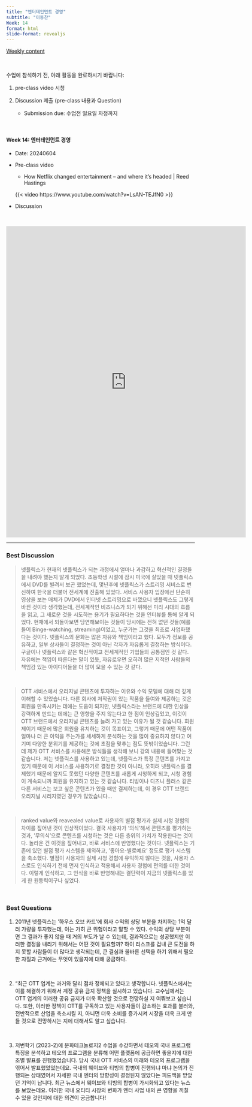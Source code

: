 ```yaml
---
title: "엔터테인먼트 경영"
subtitle: "이동찬" 
Week: 14
format: html
slide-format: revealjs
---
```


[Weekly content](https://changjunlee.com/teaching/cul_tech_101/weekly_2/)

<br>

수업에 참석하기 전, 아래 활동을 완료하시기 바랍니다:

1.  pre-class video 시청

2.  Discussion 제출 (pre-class 내용과 Question)

    -   Submission due: 수업전 일요일 자정까지


<br>

#### **Week 14: 엔터테인먼트 경영**

-   Date: 20240604

-   Pre-class video

    -   How Netflix changed entertainment -- and where it's headed \| Reed Hastings

    {{< video https://www.youtube.com/watch?v=LsAN-TEJfN0 >}}
<br>

-   Discussion

<br>

<iframe src="https://docs.google.com/forms/d/e/1FAIpQLScD72iAoT-jP7Nnr889UbC-AKYCIBb1glEGj3mg8dIfupS16A/viewform?embedded=true" width="640" height="831" frameborder="0" marginheight="0" marginwidth="0">로드 중…</iframe>




------------------------------------------------------------------------

### Best Discussion

> 넷플릭스가 현재의 넷플릭스가 되는 과정에서 얼마나 과감하고 혁신적인 결정들을 내려야 했는지 알게 되었다. 초등학생 시절에 잠시 미국에 살았을 때 넷플릭스에서 DVD를 빌려서 보곤 했었는데, 몇년후에 넷플릭스가 스트리밍 서비스로 변신하여 한국을 더불어 전세계에 진출해 있었다. 서비스 사용자 입장에선 단순히 영상을 보는 매체가 DVD에서 인터넷 스트리밍으로 바꼈으니 넷플릭스도 그렇게 바뀐 것이라 생각했는데, 전세계적인 비즈니스가 되기 위해선 미리 시대의 흐름을 읽고, 그 새로운 것을 시도하는 용기가 필요하다는 것을 인터뷰를 통해 알게 되었다. 현재에서 되돌아보면 당연해보이는 것들이 당시에는 전혀 없던 것들(예를 들어 Binge-watching, streaming)이었고, 누군가는 그것을 최초로 사업화했다는 것이다. 
넷플릭스의 문화는 많은 자유와 책임이라고 했다. 모두가 정보를 공유하고, 일부 상사들이 결정하는 것이 아닌 각자가 자유롭게 결정하는 방식이다. 구글이나 넷플릭스와 같은 혁신적이고 전세계적인 기업들의 공통점인 것 같다. 자유에는 책임이 따른다는 말이 있듯, 자유로우면 오히려 많은 지적인 사람들의 책임감 있는 아이디어들을 더 많이 모을 수 있는 것 같다.

<br>

> OTT 서비스에서 오리지널 콘텐츠에 투자하는 이유와 수익 모델에 대해 더 깊게 이해할 수 있었습니다. 다른 회사에 저작권이 있는 작품을 들여와 제공하는 것은 회원을 만족시키는 데에는 도움이 되지만, 넷플릭스라는 브랜드에 대한 인상을 강력하게 만드는 데에는 큰 영향을 주지 않는다고 한 점이 인상깊었고, 이것이 OTT 브랜드에서 오리지널 콘텐츠를 늘려 가고 있는 이유가 될 것 같습니다.
회원제이기 때문에 많은 회원을 유치하는 것이 목표이고,  그렇기 때문에 어떤 작품이 얼마나 더 큰 이익을 주는가를 세세하게 분석하는 것을 많이 중요하지 않다고 여기며 다양한 분위기를 제공하는 것에 초점을 맞추는 점도 뜻밖이었습니다.
그런데 제가 OTT 서비스를 사용해온 방식들을 생각해 보니 강의 내용에 들어맞는 것 같습니다. 저는 넷플릭스를 사용하고 있는데, 넷플릭스가 특정 콘텐츠를 가지고 있기 때문에 이 서비스를 사용하기로 결정한 것이 아니라, 오히려 넷플릭스를 결제했기 때문에 알지도 못했던 다양한 콘텐츠를 새롭게 시청하게 되고, 시청 경험이 계속되니까 회원을 유지하고 있는 것 같습니다. 티빙이나 디즈니 플러스 같은 다른 서비스는 보고 싶은 콘텐츠가 있을 때만 결제하는데, 이 경우 OTT 브랜드 오리지널 시리지였던 경우가 많았습니다... 

<br>

> ranked value와 reavealed value로 사용자의 별점 평가과 실제 시청 경험의 차이를 짚어낸 것이 인상적이었다. 결국 사용자가 '의식'해서 콘텐츠를 평가하는 것과, '무의식'으로 콘텐츠를 시청하는 것은 다른 층위의 가치가 작용한다는 것이다.
놀라운 건 이것을 짚어내고, 바로 서비스에 반영했다는 것이다. 넷플릭스는 기존에 있던 별점 평가 시스템을 제외하고, '좋아요-별로예요' 정도로 평가 시스템을 축소했다. 별점이 사용자의 실제 시청 경험에 유익하지 않다는 것을, 사용자 스스로도 인식하기 전에 먼저 인식하고 적용해서 사용자 경험에 편의를 더한 것이다.
이렇게 인식하고, 그 인식을 바로 반영해내는 결단력이 지금의 넷플릭스를 있게 한 원동력이구나 싶었다.

<br>


### Best Questions

1.    2011년 넷플릭스는 '하우스 오브 카드'에 회사 수익의 상당 부분을 차지하는 1억 달러 가량을 투자했는데, 이는 가히 큰 위험이라고 말할 수 있다. 수익의 상당 부분이면 그 결과가 좋지 않을 때 거의 부도가 날 수 있는데, 결과적으로는 성공했지만 이러한 결정을 내리기 위해서는 어떤 것이 필요할까? 하이 리스크를 겁내 큰 도전을 하지 못할 사람들이 더 많다고 생각되는데, 큰 결심과 올바른 선택을 하기 위해서 필요한 자질과 근거에는 무엇이 있을지에 대해 궁금하다.

<br>

2.    "최근 OTT 업계는 과거와 달리 점차 정체되고 있다고 생각합니다. 넷플릭스에서는 이를 해결하기 위해서 계정 공유 금지 정책을 실시하고 있습니다. 교수님께서는 OTT 업계의 이러한 공유 금지가 더욱 확산할 것으로 전망하실 지 여쭤보고 싶습니다. 또한, 이러한 정책이 OTT를 구독하고 있는 사용자들이 감소하는 효과를 불러와, 전반적으로 산업을 축소시킬 지, 아니면 더욱 소비를 증가시켜 시장을 더욱 크게 만들 것으로 전망하시는 지에 대해서도 알고 싶습니다.

<br>

3.    저번학기 (2023-2)에 문화테크놀로지2 수업을 수강하면서 테오의 국내 프로그램 특징을 분석하고 테오의 프로그램을 분류해 어떤 플랫폼에 공급하면 좋을지에 대한 조별 발표를 진행했었습니다. 당시 국내 OTT 서비스의 미래와 테오의 프로그램을 엮어서 발표했었었는데요. 국내의 웨이브와 티빙의 합병이 진행되냐 마냐 논의가 진행되는 상태였어서 자세한 국내 엔터의 방향성이 결정된지 않았다는 피드백을 받았던 기억이 납니다. 최근 뉴스에서 웨이브와 티빙의 합병이 가시화되고 있다는 뉴스를 보았는데요. 이러한 국내 오티티 시장의 변화가 엔터 사업 내의 큰 영향을 끼칠 수 있을 것인지에 대한 의견이 궁금합니다!  

